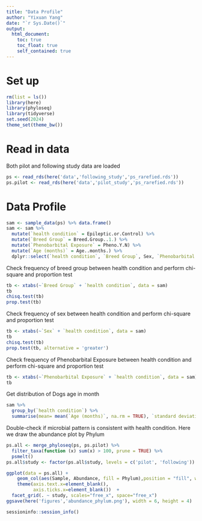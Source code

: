 ```yaml
---
title: "Data Profile"
author: "Yixuan Yang"
date: "`r Sys.Date()`"
output:
  html_document:
    toc: true
    toc_float: true
    self_contained: true
---
```


# Set up

```r
rm(list = ls())
library(here)
library(phyloseq)
library(tidyverse)
set.seed(2024)
theme_set(theme_bw())
```

# Read in data

Both pilot and following study data are loaded

```r
ps <- read_rds(here('data','following_study','ps_rarefied.rds'))
ps.pilot <- read_rds(here('data','pilot_study','ps_rarefied.rds'))
```

# Data Profile

```r
sam <- sample_data(ps) %>% data.frame()
sam <- sam %>% 
  mutate(`health condition` = Epileptic.or.Control) %>% 
  mutate(`Breed Group` = Breed.Group..1.) %>%
  mutate(`Phenobarbital Exposure` = Pheno.Y.N) %>%
  mutate(`Age (months)` = Age..months.) %>%
  dplyr::select(`health condition`, `Breed Group`, Sex, `Phenobarbital Exposure`, `Age (months)`)
```

Check frequency of breed group between health condition and perform chi-square and proportion test

```r
tb <- xtabs(~`Breed Group` + `health condition`, data = sam)
tb
chisq.test(tb)
prop.test(tb)
```


Check frequency of sex between health condition and perform chi-square and proportion test

```r
tb <- xtabs(~`Sex` + `health condition`, data = sam)
tb
chisq.test(tb)
prop.test(tb, alternative = 'greater')
```

Check frequency of Phenobarbital Exposure between health condition and perform chi-square and proportion test

```r
tb <- xtabs(~`Phenobarbital Exposure` + `health condition`, data = sam)
tb
```

Get distribution of Dogs age in month

```r
sam %>% 
  group_by(`health condition`) %>% 
  summarise(mean= mean(`Age (months)`, na.rm = TRUE), `standard deviation` = sd(`Age (months)`, na.rm = TRUE))
```

Double-check if microbial pattern is consistent with health condition. Here we draw the abundance plot by Phylum

```r
ps.all <- merge_phyloseq(ps, ps.pilot) %>% 
  filter_taxa(function (x) sum(x) > 100, prune = TRUE) %>%
  psmelt()
ps.all$study <- factor(ps.all$study, levels = c('pilot', 'following'))

ggplot(data = ps.all) + 
    geom_col(aes(Sample, Abundance, fill = Phylum),position = "fill", width = 1) +
    theme(axis.text.x=element_blank(),
          axis.ticks.x=element_blank())  +
  facet_grid(. ~ study, scales="free_x", space="free_x")
ggsave(here('figures','abundance_phylum.png'), width = 6, height = 4)
```

```r
sessioninfo::session_info()
```




